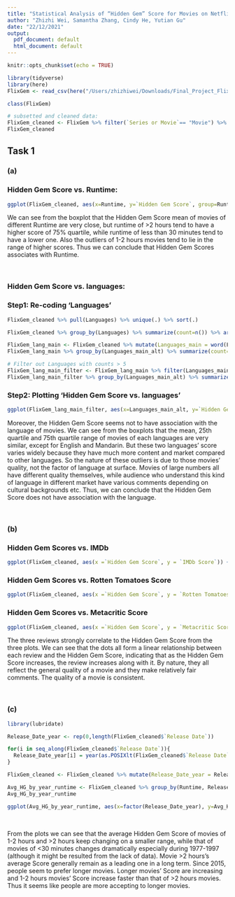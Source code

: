 ```yaml
---
title: "Statistical Analysis of “Hidden Gem” Score for Movies on Netflix"
author: "Zhizhi Wei, Samantha Zhang, Cindy He, Yutian Gu"
date: "22/12/2021"
output:
  pdf_document: default
  html_document: default
---
```


```r
knitr::opts_chunk$set(echo = TRUE)
```

```r
library(tidyverse)
library(here)
FlixGem <- read_csv(here("/Users/zhizhiwei/Downloads/Final_Project_FlixGem.csv"))
```

```r
class(FlixGem)
```

```r
# subsetted and cleaned data:
FlixGem_cleaned <- FlixGem %>% filter(`Series or Movie`== "Movie") %>% drop_na()
FlixGem_cleaned
```

## Task 1

### (a)

### Hidden Gem Score vs. Runtime:

```r
ggplot(FlixGem_cleaned, aes(x=Runtime, y=`Hidden Gem Score`, group=Runtime, fill=Runtime)) + geom_boxplot() + labs(x="Runtime",y="Hidden Gem Score")
```
We can see from the boxplot that the Hidden Gem Score mean of movies of different Runtime are very close, but runtime of >2 hours tend to have a higher score of 75% quartile, while runtime of less than 30 minutes tend to have a lower one. Also the outliers of 1-2 hours movies tend to lie in the range of higher scores. Thus we can conclude that Hidden Gem Scores associates with Runtime.

&nbsp;

### Hidden Gem Score vs. languages:

### Step1: Re-coding 'Languages'
```r
FlixGem_cleaned %>% pull(Languages) %>% unique(.) %>% sort(.)
```

```r
FlixGem_cleaned %>% group_by(Languages) %>% summarize(count=n()) %>% arrange(desc(count))
```

```r
FlixGem_lang_main <- FlixGem_cleaned %>% mutate(Languages_main = word(FlixGem_cleaned$Languages,1)) %>% mutate(Languages_main_alt = recode(Languages_main, 'English,' = "English",'French,' = "French", 'Spanish,' = "Spanish", 'Korean,' = "Korean", 'Mandarin,' = "Mandarin", 'Italian,' = "Italian", 'Cantonese,' = "Cantonese", 'German,' = "German", 'Japanese,' = "Japanese", 'Hindi,' = "Hindi", 'Danish,'= "Danish", 'Norwegian,' = "Norwegian", 'Swedish,' = "Swedish", 'Czech,' = "Czech", 'Polish,' = "Polish", 'Russian,' = "Russian", 'Zulu,' = "Zulu", 'Arabic,' = "Arabic", 'Chinese,' = "Mandarin", 'Dari,' = "Dari", 'Filipino,' = "Filipino", 'Greek,' = "Greek", 'Hungarian,' = "Hungarian", 'Indonesian,' = "Indonesian", 'Neapolitan,' = "Neapolitan", 'None,' = "None", 'Persian,' = "Persian", 'Portuguese,' = "Portuguese", 'Romany,' = "Romany", 'Tamil,' = "Tamil", 'Thai,' = "Thai", 'Tswana,' = "Tswana", 'Yiddish,' = "Yiddish"))
FlixGem_lang_main %>% group_by(Languages_main_alt) %>% summarize(count=n()) %>% arrange(desc(count))
```

```r
# Filter out Languages with counts > 5
FlixGem_lang_main_filter <- FlixGem_lang_main %>% filter(Languages_main_alt %in% c("English","French","Spanish","Japanese","Mandarin","Korean","German","Italian","Cantonese","Hindi","Swedish","Danish","Norwegian","Portuguese"))
FlixGem_lang_main_filter %>% group_by(Languages_main_alt) %>% summarize(count=n()) %>% arrange(desc(count))
```
### Step2: Plotting 'Hidden Gem Score vs. languages'
```r
ggplot(FlixGem_lang_main_filter, aes(x=Languages_main_alt, y=`Hidden Gem Score`, group=Languages_main_alt, fill=Languages_main_alt)) + geom_boxplot() + labs(x="Languages",y="Hidden Gem Score") + theme(legend.key.size = unit(0.5, "cm"), axis.text.x = element_text(angle = 90, vjust = 0.5, hjust=1),text = element_text(size=8))
```
Moreover, the Hidden Gem Score seems not to have association with the language of movies. We can see from the boxplots that the mean, 25th quartile and 75th quartile range of movies of each languages are very similar, except for English and Mandarin. But these two languages' score varies widely because they have much more content and market compared to other languages. So the nature of these outliers is due to those movies' quality, not the factor of language at surface. Movies of large numbers all have different quality themselves, while audience who understand this kind of language in different market have various comments depending on cultural backgrounds etc. Thus, we can conclude that the Hidden Gem Score does not have association with the language.

&nbsp;


### (b)

### Hidden Gem Scores vs. IMDb 

```r
ggplot(FlixGem_cleaned, aes(x =`Hidden Gem Score`, y = `IMDb Score`)) + geom_point() + labs(x="Hidden Gem Score", y="IMDb Score")
```

### Hidden Gem Scores vs. Rotten Tomatoes Score

```r
ggplot(FlixGem_cleaned, aes(x =`Hidden Gem Score`, y = `Rotten Tomatoes Score`)) + geom_point() + labs(x="Hidden Gem Score", y="Rotten Tomatoes Score")
```

### Hidden Gem Scores vs. Metacritic Score

```r
ggplot(FlixGem_cleaned, aes(x =`Hidden Gem Score`, y = `Metacritic Score`)) + geom_point() + labs(x="Hidden Gem Score", y="Metacritic Score")
```

The three reviews strongly correlate to the Hidden Gem Score from the three plots. We can see that the dots all form a linear relationship between each review and the Hidden Gem Score, indicating that as the Hidden Gem Score increases, the review increases along with it. By nature, they all reflect the general quality of a movie and they make relatively fair comments. The quality of a movie is consistent.

&nbsp;

### (c)

```r
library(lubridate)
```

```r

Release_Date_year <- rep(0,length(FlixGem_cleaned$`Release Date`))

for(i in seq_along(FlixGem_cleaned$`Release Date`)){
  Release_Date_year[i] = year(as.POSIXlt(FlixGem_cleaned$`Release Date`[i], format="%Y-%m-%d"))
}

FlixGem_cleaned <- FlixGem_cleaned %>% mutate(Release_Date_year = Release_Date_year)

```

```r
Avg_HG_by_year_runtime <- FlixGem_cleaned %>% group_by(Runtime, Release_Date_year) %>% summarise(Avg_HG_score = mean(`Hidden Gem Score`))
Avg_HG_by_year_runtime
```

```r
ggplot(Avg_HG_by_year_runtime, aes(x=factor(Release_Date_year), y=Avg_HG_score, group=factor(Runtime), col=factor(Runtime))) + geom_line() + geom_point() + labs(x="Release year",y="Average Hidden Gem score",col="Runtime") + theme(legend.key.size = unit(0.5, "cm"), axis.text.x = element_text(angle = 90, vjust = 0.5, hjust=1),text = element_text(size=8))
```
&nbsp;

From the plots we can see that the average Hidden Gem Score of movies of 1-2 hours and >2 hours keep changing on a smaller range, while that of movies of <30 minutes changes dramatically especially during 1977-1997 (although it might be resulted from the lack of data). Movie >2 hours's average Score generally remain as a leading one in a long term. Since 2015, people seem to prefer longer movies. Longer movies' Score are increasing and 1-2 hours movies' Score increase faster than that of >2 hours movies. Thus it seems like people are more accepting to longer movies.

